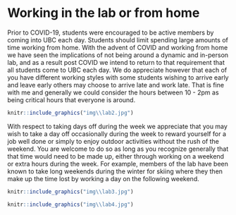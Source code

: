 # Working in the lab or from home {-#working}

Prior to COVID-19, students were encouraged to be active members by coming into UBC each day. Students should limit spending large amounts of time working from home. With the advent of COVID and working from home we have seen the implications of not being around a dynamic and in-person lab, and as a result post COVID we intend to return to that requirement that all students come to UBC each day. We do appreciate however that each of you have different working styles with some students wishing to arrive early and leave early others may choose to arrive late and work late. That is fine with me and generally we could consider the hours between 10 - 2pm as being critical hours that everyone is around.

```r
knitr::include_graphics("img\\lab2.jpg")
```

With respect to taking days off during the week we appreciate that you may wish to take a day off occasionally during the week to reward yourself for a job well done or simply to enjoy outdoor activities without the rush of the weekend. You are welcome to do so as long as you recognize generally that that time would need to be made up, either through working on a weekend or extra hours during the week. For example, members of the lab have been known to take long weekends during the winter for skiing where they then make up the time lost by working a day on the following weekend.

```r
knitr::include_graphics("img\\lab3.jpg")
```

```r
knitr::include_graphics("img\\lab4.jpg")
```